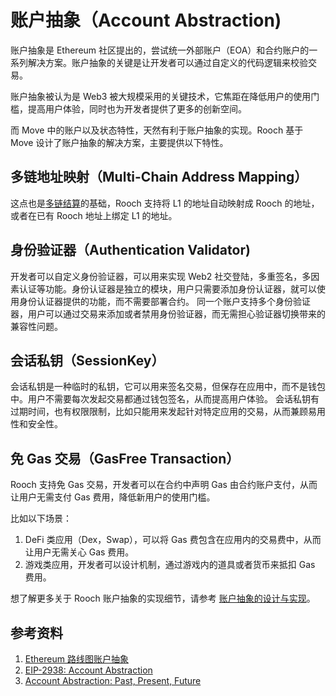 # 账户抽象（Account Abstraction)

账户抽象是 Ethereum 社区提出的，尝试统一外部账户（EOA）和合约账户的一系列解决方案。账户抽象的关键是让开发者可以通过自定义的代码逻辑来校验交易。

账户抽象被认为是 Web3 被大规模采用的关键技术，它焦距在降低用户的使用门槛，提高用户体验，同时也为开发者提供了更多的创新空间。

而 Move 中的账户以及状态特性，天然有利于账户抽象的实现。Rooch 基于 Move 设计了账户抽象的解决方案，主要提供以下特性。

## 多链地址映射（Multi-Chain Address Mapping）

这点也是[多链结算](./multi-chain-settlement)的基础，Rooch 支持将 L1 的地址自动映射成 Rooch 的地址，或者在已有 Rooch 地址上绑定 L1 的地址。 

## 身份验证器（Authentication Validator) 

开发者可以自定义身份验证器，可以用来实现 Web2 社交登陆，多重签名，多因素认证等功能。身份认证器是独立的模块，用户只需要添加身份认证器，就可以使用身份认证器提供的功能，而不需要部署合约。
同一个账户支持多个身份验证器，用户可以通过交易来添加或者禁用身份验证器，而无需担心验证器切换带来的兼容性问题。

## 会话私钥（SessionKey）

会话私钥是一种临时的私钥，它可以用来签名交易，但保存在应用中，而不是钱包中。用户不需要每次发起交易都通过钱包签名，从而提高用户体验。
会话私钥有过期时间，也有权限限制，比如只能用来发起针对特定应用的交易，从而兼顾易用性和安全性。

## 免 Gas 交易（GasFree Transaction）

Rooch 支持免 Gas 交易，开发者可以在合约中声明 Gas 由合约账户支付，从而让用户无需支付 Gas 费用，降低新用户的使用门槛。

比如以下场景：

1. DeFi 类应用（Dex，Swap），可以将 Gas 费包含在应用内的交易费中，从而让用户无需关心 Gas 费用。
2. 游戏类应用，开发者可以设计机制，通过游戏内的道具或者货币来抵扣 Gas 费用。

想了解更多关于 Rooch 账户抽象的实现细节，请参考 [账户抽象的设计与实现](../dive-into-rooch/account-abstraction)。

## 参考资料
1. [Ethereum 路线图账户抽象](https://ethereum.org/zh/roadmap/account-abstraction/)
2. [EIP-2938: Account Abstraction](https://eips.ethereum.org/EIPS/eip-2938)
3. [Account Abstraction: Past, Present, Future](https://metamask.io/news/latest/account-abstraction-past-present-future/)